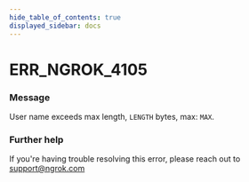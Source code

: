 ```yaml
---
hide_table_of_contents: true
displayed_sidebar: docs
---
```



# ERR_NGROK_4105

### Message

User name exceeds max length, `LENGTH` bytes, max: `MAX`.

<ErrorDetails error="err_ngrok_4105" />

### Further help

If you're having trouble resolving this error, please reach out to [support@ngrok.com](mailto:support@ngrok.com?subject=Help%20with%20ERR_NGROK_4105)
